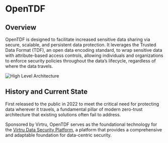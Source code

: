 # OpenTDF 
## Overview

OpenTDF is designed to facilitate increased sensitive data sharing via secure, scalable, and persistent data protection. It leverages the Trusted Data Format (TDF), an open data encoding standard, to wrap sensitive data with attribute-based access controls, allowing individuals and organizations to enforce security policies throughout the data’s lifecycle, regardless of where the data travels.

<div style={{ flex: 1, float: 'right' , marginLeft: '20px' }}>
    <img src="/img/OpenTDF-Logo.png" alt="High Level Architecture" style={{ maxWidth: '100%' }} />
</div>

## History and Current State

First released to the public in 2022 to meet the critical need for protecting data wherever it travels, a fundamental pillar of modern zero-trust architecture that existing solutions often fail to address. 

Sponsored by Virtru, OpenTDF serves as the foundational technology for the <a href="https://virtru.com/data-security-platform">Virtru Data Security Platform</a>, a platform that provides a comprehensive and adaptable foundation for data-centric security.